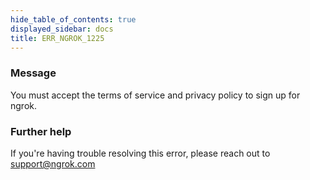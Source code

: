 ```yaml
---
hide_table_of_contents: true
displayed_sidebar: docs
title: ERR_NGROK_1225
---
```




### Message

You must accept the terms of service and privacy policy to sign up for ngrok.

<ErrorDetails error="err_ngrok_1225" />

### Further help

If you're having trouble resolving this error, please reach out to [support@ngrok.com](mailto:support@ngrok.com?subject=Help%20with%20ERR_NGROK_1225)
